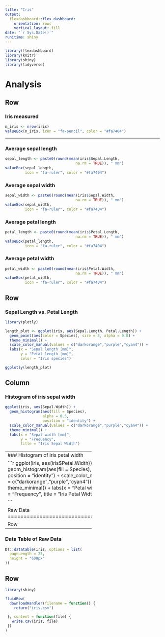 ```yaml
---
title: "Iris"
output: 
  flexdashboard::flex_dashboard:
    orientation: rows
    vertical_layout: fill
date: "`r Sys.Date()`"
runitime: shiny
---
```


<style>
.navbar {
  background-color: #53e055;
  border-color: #53e055
}

.navbar-inverse .navbar-nav > li > a:hover,
.navbar-inverse .navbar-nav > li > a:focus {
    background-color: #ed8218;
    color: white;
}
.navbar-inverse .navbar-nav > .active > a,
.navbar-inverse .navbar-nav > .active > a:hover,
.navbar-inverse .navbar-nav > .active > a:focus {
  color: white;
  background-color: #ed8218;
}
.navbar-inverse .navbar-toggle:hover,
.navbar-inverse .navbar-toggle:focus {
  background-color: #ed8218;
}
.navbar-inverse .navbar-collapse,
.navbar-inverse .navbar-form {
  border-color: #ed8218;
}
</style>

  

```r
library(flexdashboard)
library(knitr)
library(shiny)
library(tidyverse)

```

Analysis
=====================================   

Row
-------------------------------------------------------------------------

### Iris measured

```r

n_iris <- nrow(iris)
valueBox(n_iris, icon = "fa-pencil", color = "#fa7404")

```

-------------------------------------------------------------------------

### Average sepal length

```r

sepal_length <- paste0(round(mean(iris$Sepal.Length, 
                                na.rm = TRUE)), " mm")
valueBox(sepal_length,
         icon = "fa-ruler", color = "#fa7404")

```

### Average sepal width

```r

sepal_width <- paste0(round(mean(iris$Sepal.Width, 
                                na.rm = TRUE)), " mm")
valueBox(sepal_width,
         icon = "fa-ruler", color = "#fa7404")

```

### Average petal length

```r

petal_length <- paste0(round(mean(iris$Petal.Length, 
                                na.rm = TRUE)), " mm")
valueBox(petal_length,
         icon = "fa-ruler", color = "#fa7404")

```

### Average petal width

```r

petal_width <- paste0(round(mean(iris$Petal.Width, 
                                na.rm = TRUE)), " mm")
valueBox(petal_width,
         icon = "fa-ruler", color = "#fa7404")

```


Row
-------------------------------------

### Sepal Length vs. Petal Length

```r

library(plotly)

length_plot <- ggplot(iris, aes(Sepal.Length, Petal.Length)) +
  geom_point(aes(color = Species), size = 3, alpha = 0.8) +
  theme_minimal() +
  scale_color_manual(values = c("darkorange","purple","cyan4")) +
  labs(x = "Sepal length [mm]",
       y = "Petal length [mm]",
       color = "Iris species") 

ggplotly(length_plot)

```

Column
---------------------------------------
### Histogram of iris sepal width

```r

ggplot(iris, aes(Sepal.Width)) +
  geom_histogram(aes(fill = Species),
                 alpha = 0.5,
                 position = "identity") +
  scale_color_manual(values = c("darkorange","purple","cyan4")) +
  theme_minimal() +
  labs(x = "Sepal width [mm]",
       y = "Frequency",
       title = "Iris Sepal Width") 

```

---------------------------------------
### Histogram of iris petal width

```r

ggplot(iris, aes(iris$Petal.Width)) +
  geom_histogram(aes(fill = Species),
                 alpha = 0.5,
                 position = "identity") +
  scale_color_manual(values = c("darkorange","purple","cyan4")) +
  theme_minimal() +
  labs(x = "Petal width [mm]",
       y = "Frequency",
       title = "Iris Petal Width") 

```


Raw Data
=====================================   

Row
-------------------------------------

### Data Table of Raw Data

```r
DT::datatable(iris, options = list(
  pageLength = 25, 
  height = "600px"
))
```

Row {data-height=100}
-------------------------------------

```r

library(shiny)

fluidRow(
  downloadHandler(filename = function() { 
    return("iris.csv")

 }, content = function(file) {
   write.csv(iris, file)
 })
)

```
